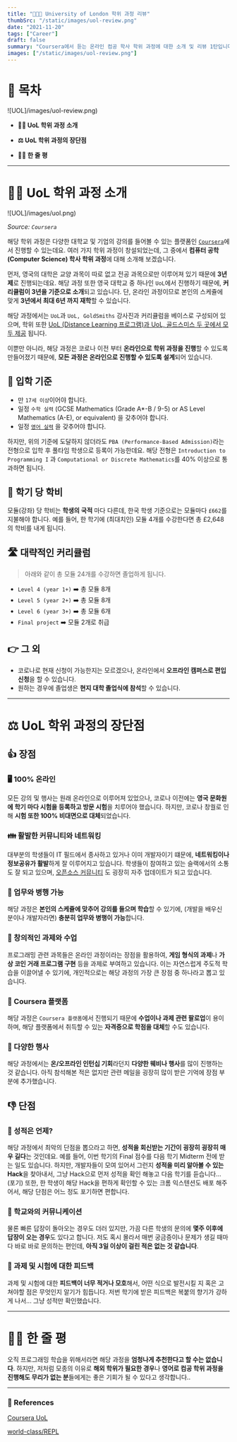 ```yaml
---
title: "🧑🏻‍🎓 University of London 학위 과정 리뷰"
thumbSrc: "/static/images/uol-review.png"
date: "2021-11-20"
tags: ["Career"]
draft: false
summary: "Coursera에서 듣는 온라인 컴공 학사 학위 과정에 대한 소개 및 리뷰 1탄입니다."
images: ["/static/images/uol-review.png"]
---
```


# 📌 목차

![UOL]/images/uol-review.png)

- **💁🏻 UoL 학위 과정 소개**

- **⚖️ UoL 학위 과정의 장단점**

- **🤷🏻 한 줄 평**

---

# 💁🏻 UoL 학위 과정 소개

![UOL]/images/uol.png)

_Source: `Coursera`_

해당 학위 과정은 다양한 대학교 및 기업의 강의를 들어볼 수 있는 플랫폼인 [`Coursera`](https://www.coursera.org/london)에서 진행할 수 있는데요. 여러 가지 학위 과정이 창설되었는데, 그 중에서 **컴퓨터 공학 (Computer Science) 학사 학위 과정**에 대해 소개해 보겠습니다.

먼저, 영국의 대학은 교양 과목이 따로 없고 전공 과목으로만 이루어져 있기 때문에 **3년제**로 진행되는데요. 해당 과정 또한 영국 대학교 중 하나인 `UoL`에서 진행하기 때문에, **커리큘럼이 3년을 기준으로 소개**되고 있습니다. 단, 온라인 과정이므로 본인의 스케쥴에 맞게 **3년에서 최대 6년 까지 재학**할 수 있습니다.

해당 과정에서는 `UoL`과 `UoL, GoldSmiths` 강사진과 커리큘럼을 베이스로 구성되어 있으며, 학위 또한 [UoL (Distance Learning 프로그램)과 UoL, 골드스미스 두 곳에서 모두 제공](https://github.com/world-class/REPL/blob/master/subreddit/accreditation.md) 됩니다.

이뿐만 아니라, 해당 과정은 코로나 이전 부터 **온라인으로 학위 과정을 진행**할 수 있도록 만들어졌기 때문에, **모든 과정은 온라인으로 진행할 수 있도록 설계**되어 있습니다.

## 🎒 입학 기준

- 만 `17세 이상`이어야 합니다.
- 일정 `수학 실력` (GCSE Mathematics (Grade A\*-B / 9-5) or AS Level Mathematics (A-E), or equivalent) 을 갖추어야 합니다.
- 일정 [`영어 실력`](https://london.ac.uk/applications/how-apply/english-requirements#awards) 을 갖추어야 합니다.

하지만, 위의 기준에 도달하지 않더라도 `PBA (Performance-Based Admission)`라는 전형으로 입학 후 풀타임 학생으로 등록이 가능한데요. 해당 전형은 `Introduction to Programming I` 과 `Computational or Discrete Mathematics`를 40% 이상으로 통과하면 됩니다.

## 💸 학기 당 학비

모듈(강좌) 당 학비는 **학생의 국적** 마다 다른데, 한국 학생 기준으로는 모듈마다 `£662`를 지불해야 합니다. 예를 들어, 한 학기에 (최대치인) 모듈 4개를 수강한다면 총 £2,648의 학비를 내게 됩니다.

## 🛣️ 대략적인 커리큘럼

> 아래와 같이 총 모듈 24개를 수강하면 졸업하게 됩니다.

- `Level 4 (year 1+)` ➡️ 총 모듈 8개
- `Level 5 (year 2+)` ➡️ 총 모듈 8개
- `Level 6 (year 3+)` ➡️ 총 모듈 6개
- `Final project` ➡️ 모듈 2개로 취급

## 👉️ 그 외

- 코로나로 현재 신청이 가능한지는 모르겠으나, 온라인에서 **오프라인 캠퍼스로 편입 신청**을 할 수 있습니다.
- 원하는 경우에 졸업생은 **현지 대학 졸업식에 참석**할 수 있습니다.

---

# ⚖️ UoL 학위 과정의 장단점

## 👍 장점

### 🖥️ 100% 온라인

모든 강의 및 행사는 원래 온라인으로 이루어져 있었으나, 코로나 이전에는 **영국 문화원에 학기 마다 시험을 등록하고 방문 시험**을 치루어야 했습니다. 하지만, 코로나 창궐로 인해 **시험 또한 100% 비대면으로 대체**되었습니다.

### 👪 활발한 커뮤니티와 네트워킹

대부분의 학생들이 IT 필드에서 종사하고 있거나 이미 개발자이기 떄문에, **네트워킹이나 정보공유가 활발**하게 잘 이루어지고 있습니다. 학생들이 참여하고 있는 슬랙에서의 소통도 잘 되고 있으며, [오픈소스 커뮤니티](https://github.com/world-class/REPL) 도 굉장히 자주 업데이트가 되고 있습니다.

### 👔 업무와 병행 가능

해당 과정은 **본인의 스케쥴에 맞추어 강의를 들으며 학습**할 수 있기에, (개발을 배우신 분이나 개발자라면) **충분히 업무와 병행이 가능**합니다.

### 👾 창의적인 과제와 수업

프로그래밍 관련 과목들은 온라인 과정이라는 장점을 활용하여, **게임 형식의 과제**나 **가상 코인 거래 프로그램 구현** 등을 과제로 부여하고 있습니다. 이는 자연스럽게 주도적 학습을 이끌어낼 수 있기에, 개인적으로는 해당 과정의 가장 큰 장점 중 하나라고 뽑고 있습니다.

### 🏫 Coursera 플랫폼

해당 과정은 `Coursera 플랫폼`에서 진행되기 때문에 **수업이나 과제 관련 팔로업**이 용이하며, 해당 플랫폼에서 취득할 수 있는 **자격증으로 학점을 대체**할 수도 있습니다.

### 🎉 다양한 행사

해당 과정에서는 **온/오프라인 인턴십 기회**라던지 **다양한 웨비나 행사**를 많이 진행하는 것 같습니다. 아직 참석해본 적은 없지만 관련 메일을 굉장히 많이 받은 기억에 장점 부분에 추가했습니다.

## 👎 단점

### 💭 성적은 언제?

해당 과정에서 최악의 단점을 뽑으라고 하면, **성적을 회신받는 기간이 굉장히 굉장히 매우 길다**는 것인데요. 예를 들어, 이번 학기의 Final 점수를 다음 학기 Midterm 전에 받는 일도 있습니다. 하지만, 개발자들이 모여 있어서 그런지 **성적을 미리 알아볼 수 있는 Hack**을 찾아내서, 그냥 Hack으로 먼저 성적을 확인 해놓고 다음 학기를 듣습니다... (포기) 또한, 한 학생이 해당 Hack을 편하게 확인할 수 있는 크롬 익스텐션도 배포 해주어서, 해당 단점은 어느 정도 포기하면 편합니다.

### 📮 학교와의 커뮤니케이션

물론 빠른 답장이 돌아오는 경우도 더러 있지만, 가끔 다른 학생의 문의에 **몇주 이후에 답장이 오는 경우**도 있다고 합니다. 저도 혹시 몰라서 매번 궁금증이나 문제가 생길 때마다 바로 바로 문의하는 편인데, **아직 3일 이상이 걸린 적은 없는 것 같습니다**.

### 📝 과제 및 시험에 대한 피드백

과제 및 시험에 대한 **피드백이 너무 적거나 모호**해서, 어떤 식으로 발전시킬 지 혹은 고쳐야할 점은 무엇인지 알기가 힘듭니다. 저번 학기에 받은 피드백은 복붙의 향기가 강하게 나서... 그냥 성적만 확인했습니다.

---

# 🤷🏻 한 줄 평

오직 프로그래밍 학습을 위해서라면 해당 과정을 **엄청나게 추천한다고 할 수는 없습니다**. 하지만, 저처럼 모종의 이유로 **해외 학위가 필요한 경우**나 **영어로 컴공 학위 과정을 진행해도 무리가 없는 분**들에게는 좋은 기회가 될 수 있다고 생각합니다..

---

### 🔗 References

[Coursera UoL](https://www.coursera.org/london)

[world-class/REPL](https://github.com/world-class/REPL)
